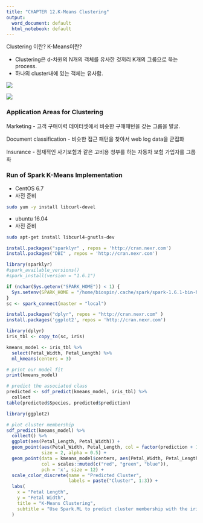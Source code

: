 ```yaml
---
title: "CHAPTER 12.K-Means Clustering"
output:
  word_document: default
  html_notebook: default
---
```


Clustering 이란? K-Means이란?

- Clustering은 d-차원의 N개의 객체를 유사한 것끼리 K개의 그룹으로 묶는 process.
- 하나의 cluster내에 있는 객체는 유사함.

![](12_01.jpg)


![](12_02.jpg)


### Application Areas for Clustering

Marketing
    - 고객 구매이력 데이터셋에서 비슷한 구매패턴을 갖는 그룹을 발굴.
    
Document classification
    - 비슷한 접근 패턴을 찾아서 web log data을 군집화
    
Insurance
    - 점재적인 사기보험과 같은 고비용 청부를 하는 자동차 보험 가입자를 그룹화
    
    
### Run of Spark K-Means Implementation
    
- CentOS 6.7
- 사전 준비

```bash
sudo yum -y install libcurl-devel
```

- ubuntu 16.04
- 사전 준비
```bash
sudo apt-get install libcurl4-gnutls-dev
```


```r
install.packages("sparklyr" , repos = 'http://cran.nexr.com') 
install.packages("DBI" , repos = 'http://cran.nexr.com') 
```


```r
library(sparklyr)
#spark_available_versions()
#spark_install(version = "1.6.1")

if (nchar(Sys.getenv("SPARK_HOME")) < 1) {
  Sys.setenv(SPARK_HOME = "/home/biospin/.cache/spark/spark-1.6.1-bin-hadoop2.6")
}
sc <- spark_connect(master = "local")
```

    
    
```r
install.packages("dplyr", repos = "http://cran.nexr.com" )
install.packages('ggplot2', repos = 'http://cran.nexr.com')
```

```r
library(dplyr)
iris_tbl <- copy_to(sc, iris)
```


```r
kmeans_model <- iris_tbl %>%
  select(Petal_Width, Petal_Length) %>%
  ml_kmeans(centers = 3)

# print our model fit
print(kmeans_model)
```

```r
# predict the associated class
predicted <- sdf_predict(kmeans_model, iris_tbl) %>%
  collect
table(predicted$Species, predicted$prediction)
```

```r
library(ggplot2)

# plot cluster membership
sdf_predict(kmeans_model) %>%
  collect() %>%
  ggplot(aes(Petal_Length, Petal_Width)) +
  geom_point(aes(Petal_Width, Petal_Length, col = factor(prediction + 1)),
             size = 2, alpha = 0.5) + 
  geom_point(data = kmeans_model$centers, aes(Petal_Width, Petal_Length),
             col = scales::muted(c("red", "green", "blue")),
             pch = 'x', size = 12) +
  scale_color_discrete(name = "Predicted Cluster",
                       labels = paste("Cluster", 1:3)) +
  labs(
    x = "Petal Length",
    y = "Petal Width",
    title = "K-Means Clustering",
    subtitle = "Use Spark.ML to predict cluster membership with the iris dataset."
  )
```

